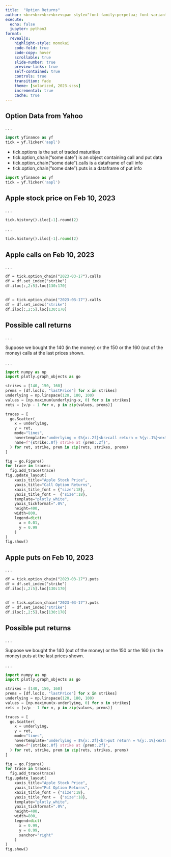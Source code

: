 ```yaml
---
title:  "Option Returns"
author: <br><br><br><br><span style="font-family:perpetua; font-variant:small-caps; color:#606060;">Kerry Back</span><br><br><img src="RiceBusiness-transparent-logo-sm.png"  height=80>
execute:
  echo: false
  jupyter: python3
format: 
  revealjs:
    highlight-style: monokai
    code-fold: true
    code-copy: hover
    scrollable: true
    slide-number: true
    preview-links: true
    self-contained: true
    controls: true
    transition: fade
    theme: [solarized, 2023.scss]
    incremental: true
    cache: true
---
```


## Option Data from Yahoo 

. . .

```.p
import yfinance as yf
tick = yf.Ticker('aapl')
```

- tick.options is the set of traded maturities
- tick.option_chain("some date") is an object containing call and put data
- tick.option_chain("some date").calls is a dataframe of call info
- tick.option_chain("some date").puts is a dataframe of put info

```python
import yfinance as yf
tick = yf.Ticker('aapl')
```

## Apple stock price on Feb 10, 2023

. . .

```.p
tick.history().iloc[-1].round(2)
```

. . .

```python
tick.history().iloc[-1].round(2)
```

## Apple calls on Feb 10, 2023

. . .

```.p
df = tick.option_chain("2023-03-17").calls
df = df.set_index("strike")
df.iloc[:,2:5].loc[130:170]
```

## {.smaller}



```python
df = tick.option_chain("2023-03-17").calls
df = df.set_index("strike")
df.iloc[:,2:5].loc[130:170]
```


## Possible call returns

. . .

Suppose we bought the 140 (in the money) or the 150 or the 160 (out of the money) calls at the last prices shown.

. . .


```python
import numpy as np
import plotly.graph_objects as go

strikes = [140, 150, 160]
prems = [df.loc[x, "lastPrice"] for x in strikes]
underlying = np.linspace(120, 180, 100)
values = [np.maximum(underlying-x, 0) for x in strikes]
rets = [v/p - 1 for v, p in zip(values, prems)]

traces = [
  go.Scatter(
    x = underlying,
    y = ret,
    mode="lines",
    hovertemplate="underlying = $%{x:.2f}<br>call return = %{y:.1%}<extra></extra>",
    name=f"{strike:.0f} strike at {prem:.2f}",
  ) for ret, strike, prem in zip(rets, strikes, prems)
]

fig = go.Figure()
for trace in traces:
  fig.add_trace(trace)
fig.update_layout(
    xaxis_title="Apple Stock Price",
    yaxis_title="Call Option Returns",
    xaxis_title_font = {"size":18},
    yaxis_title_font =  {"size":18},
    template="plotly_white",
    yaxis_tickformat=".0%",
    height=400,  
    width=800,
    legend=dict(
      x = 0.01,
      y = 0.99
    )
)
fig.show()
```


## Apple puts on Feb 10, 2023

. . .

```.p
df = tick.option_chain("2023-03-17").puts
df = df.set_index("strike")
df.iloc[:,2:5].loc[130:170]
```

## {.smaller}



```python
df = tick.option_chain("2023-03-17").puts
df = df.set_index("strike")
df.iloc[:,2:5].loc[130:170]
```


## Possible put returns

. . .

Suppose we bought the 140 (out of the money) or the 150 or the 160 (in the money) puts at the last prices shown.

. . .


```python
import numpy as np
import plotly.graph_objects as go

strikes = [140, 150, 160]
prems = [df.loc[x, "lastPrice"] for x in strikes]
underlying = np.linspace(120, 180, 100)
values = [np.maximum(x-underlying, 0) for x in strikes]
rets = [v/p - 1 for v, p in zip(values, prems)]

traces = [
  go.Scatter(
    x = underlying,
    y = ret,
    mode="lines",
    hovertemplate="underlying = $%{x:.2f}<br>put return = %{y:.1%}<extra></extra>",
    name=f"{strike:.0f} strike at {prem:.2f}",
  ) for ret, strike, prem in zip(rets, strikes, prems)
]

fig = go.Figure()
for trace in traces:
  fig.add_trace(trace)
fig.update_layout(
    xaxis_title="Apple Stock Price",
    yaxis_title="Put Option Returns",
    xaxis_title_font = {"size":18},
    yaxis_title_font =  {"size":18},
    template="plotly_white",
    yaxis_tickformat=".0%",
    height=400,  
    width=800,
    legend=dict(
      x = 0.99,
      y = 0.99,
      xanchor="right"
    )
)
fig.show()
```